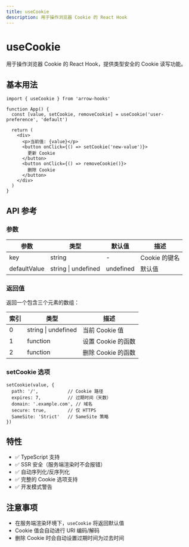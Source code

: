 ```yaml
---
title: useCookie
description: 用于操作浏览器 Cookie 的 React Hook
---
```


# useCookie

用于操作浏览器 Cookie 的 React Hook，提供类型安全的 Cookie 读写功能。

## 基本用法

```tsx
import { useCookie } from 'arrow-hooks'

function App() {
  const [value, setCookie, removeCookie] = useCookie('user-preference', 'default')

  return (
    <div>
      <p>当前值: {value}</p>
      <button onClick={() => setCookie('new-value')}>
        更新 Cookie
      </button>
      <button onClick={() => removeCookie()}>
        删除 Cookie
      </button>
    </div>
  )
}
```

## API 参考

### 参数

| 参数 | 类型 | 默认值 | 描述 |
|------|------|--------|------|
| key | string | - | Cookie 的键名 |
| defaultValue | string \| undefined | undefined | 默认值 |

### 返回值

返回一个包含三个元素的数组：

| 索引 | 类型 | 描述 |
|------|------|------|
| 0 | string \| undefined | 当前 Cookie 值 |
| 1 | function | 设置 Cookie 的函数 |
| 2 | function | 删除 Cookie 的函数 |

### setCookie 选项

```tsx
setCookie(value, {
  path: '/',           // Cookie 路径
  expires: 7,          // 过期时间（天数）
  domain: '.example.com', // 域名
  secure: true,        // 仅 HTTPS
  SameSite: 'Strict'   // SameSite 策略
})
```

## 特性

- ✅ TypeScript 支持
- ✅ SSR 安全（服务端渲染时不会报错）
- ✅ 自动序列化/反序列化
- ✅ 完整的 Cookie 选项支持
- ✅ 开发模式警告

## 注意事项

- 在服务端渲染环境下，`useCookie` 将返回默认值
- Cookie 值会自动进行 URI 编码/解码
- 删除 Cookie 时会自动设置过期时间为过去时间